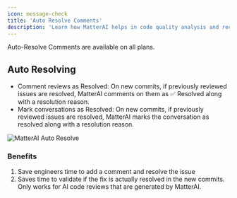 ```yaml
---
icon: message-check
title: 'Auto Resolve Comments'
description: 'Learn how MatterAI helps in code quality analysis and recommendations'
---
```


<Note>
Auto-Resolve Comments are available on all plans.
</Note>

## Auto Resolving

- Comment reviews as Resolved: On new commits, if previously reviewed issues are resolved, MatterAI comments on them as ✅ Resolved along with a resolution reason.
- Mark conversations as Resolved: On new commits, if previously reviewed issues are resolved, MatterAI marks the conversation as resolved along with a resolution reason.

<Frame>
<img
  className="block"
  src="/images/features/auto-resolve.png"
  alt="MatterAI Auto Resolve"
/>
</Frame>

### Benefits
1. Save engineers time to add a comment and resolve the issue
2. Saves time to validate if the fix is actually resolved in the new commits. Only works for AI code reviews that are generated by MatterAI.
